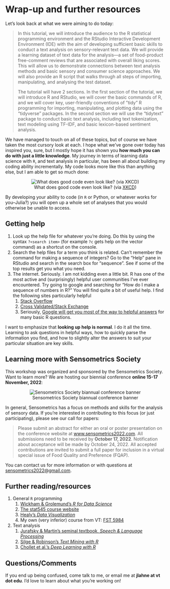 # Wrap-up and further resources

Let's look back at what we were aiming to do today:

> In this tutorial, we will introduce the audience to the R statistical programming environment and the RStudio Interactive Development Environment (IDE) with the aim of developing sufficient basic skills to conduct a text analysis on sensory-relevant text data. We will provide a learning dataset of text data for the analysis—a set of food-product free-comment reviews that are associated with overall liking scores. This will allow us to demonstrate connections between text analysis methods and basic sensory and consumer science approaches. We will also provide an R script that walks through all steps of importing, manipulating, and analysing the test dataset.
>
> The tutorial will have 2 sections. In the first section of the tutorial, we will introduce R and RStudio, we will cover the basic commands of R, and we will cover key, user-friendly conventions of ”tidy” R programming for importing, manipulating, and plotting data using the “tidyverse” packages. In the second section we will use the “tidytext” package to conduct basic text analysis, including text tokenization, text modeling using TF-IDF, and basic lexicon-based sentiment analysis.

We have managed to touch on all of these topics, but of course we have taken the most cursory look at each.  I hope what we've gone over today has inspired you, sure, but I mostly hope it has shown you **how much you can do with just a little knowledge**.  My journey in terms of learning data science with `R`, and text analysis in particular, has been all about building my coding ability incrementally.  My code looks more like this than anything else, but I am able to get so much done:

<center>

![What does good code even look like? (via [XKCD](https://xkcd.com/844/))](https://imgs.xkcd.com/comics/good_code.png)

</center>

By developing your ability to code (in `R` or Python, or whatever works for you--Julia?) you will open up a whole set of analyses that you would otherwise be unable to access.

## Getting help

1.  Look up the help file for whatever you're doing. Do this by using the syntax `?<search item>` (for example `?c` gets help on the vector command) as a shortcut on the console.
2.  Search the help files for a term you think is related. Can't remember the command for making a sequence of integers? Go to the "Help" pane in RStudio and search in the search box for "sequence". See if some of the top results get you what you need.
3.  The internet. Seriously. I am not kidding even a little bit. R has one of the most active and (surprisingly) helpful user communities I've ever encountered. Try going to google and searching for "How do I make a sequence of numbers in R?" You will find quite a bit of useful help. I find the following sites particularly helpful
    1.  [Stack Overflow](https://stackoverflow.com/questions/tagged/r)
    2.  [Cross Validated/Stack Exchange](https://stats.stackexchange.com/questions/tagged/r)
    3.  Seriously, [Google will get you most of the way to helpful answers](https://is.gd/80V5zF) for many basic R questions.

I want to emphasize that **looking up help is normal**. I do it all the time. Learning to ask questions in helpful ways, how to quickly parse the information you find, and how to slightly alter the answers to suit your particular situation are key skills.

## Learning more with Sensometrics Society

This workshop was organized and sponsored by the Sensometrics Society.  Want to learn more?  We are hosting our biennial conference **online 15-17 November, 2022**:

<center>

![Sensometrics Society biannual conference banner](img/sensometrics-logo-2022.png)

</center>

In general, Sensometrics has a focus on methods and skills for the analysis of sensory data.  If you're interested in contributing to this focus (or just participating), please see our call for papers:

> Please submit an abstract for either an oral or poster presentation on the conference website at [www.sensometrics2022.com](http://sensometric.org/2022). All submissions need to be received by **October 17, 2022**. Notification about acceptance will be made by October 24, 2022. All accepted contributions are invited to submit a full paper for inclusion in a virtual special issue of Food Quality and Preference (FQAP). 

You can contact us for more information or with questions at [sensometrics2022@gmail.com](mailto:sensometrics2022@gmail.com).

## Further reading/resources

1.  General `R` programming
    1.  [Wickham & Grolemund's *R for Data Science*](https://r4ds.had.co.nz/)
    2.  [The stat545 course website](https://stat545.com/)
    2.  [Healy's *Data Visualization*](https://socviz.co/)
    3.  My own (very inferior) course from VT: [FST 5984](https://jlahne.github.io/food-data-science-2022/)
2.  Text analysis
    1.  [Jurafsky & Martin's seminal textbook, *Speech & Language Processing*](https://web.stanford.edu/~jurafsky/slp3/)
    2.  [Silge & Robinson's *Text Mining with R*](https://www.tidytextmining.com/)
    3.  [Chollet et al.'s *Deep Learning with R*](https://www.manning.com/books/deep-learning-with-r-second-edition)
  
## Questions/Comments

If you end up being confused, come talk to me, or email me at **jlahne at vt dot edu**.  I'd love to learn about what you're working on! 